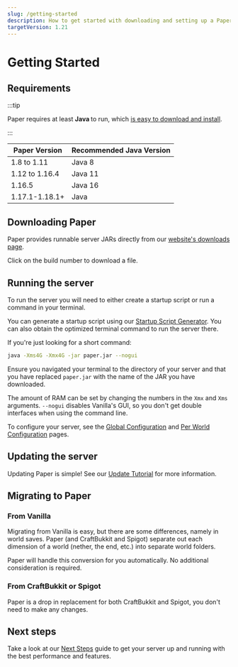```yaml
---
slug: /getting-started
description: How to get started with downloading and setting up a Paper server.
targetVersion: 1.21
---
```


# Getting Started

## Requirements

:::tip

Paper requires at least **Java <Property name="PAPER_JAVA_MIN" />** to run, which [is easy to download and install](/misc/java-install).

:::

| Paper Version  | Recommended Java Version                |
|----------------|-----------------------------------------|
| 1.8 to 1.11    | Java 8                                  |
| 1.12 to 1.16.4 | Java 11                                 |
| 1.16.5         | Java 16                                 |
| 1.17.1-1.18.1+ | Java <Property name="PAPER_JAVA_MIN" /> |

## Downloading Paper

Paper provides runnable server JARs directly from our
[website's downloads page](https://papermc.io/downloads).

Click on the build number to download a file.

## Running the server

To run the server you will need to either create a startup script
or run a command in your terminal.

You can generate a startup script using our [Startup Script Generator](/misc/tools/start-script-gen).
You can also obtain the optimized terminal command to run the server there.

If you're just looking for a short command:
```bash
java -Xms4G -Xmx4G -jar paper.jar --nogui
```
Ensure you navigated your terminal to the directory of your server
and that you have replaced `paper.jar` with the name of the JAR you have downloaded.

The amount of RAM can be set by changing the numbers in the `Xmx` and `Xms` arguments.
`--nogui` disables Vanilla's GUI, so you don't get double interfaces when using the command line.

To configure your server, see the [Global Configuration](../reference/configuration/global-configuration.mdx) and
[Per World Configuration](../reference/configuration/world-configuration.mdx) pages.

## Updating the server

Updating Paper is simple! See our [Update Tutorial](../how-to/update.md) for more information.

## Migrating to Paper

### From Vanilla

Migrating from Vanilla is easy, but there are some differences, namely in world saves. Paper (and
CraftBukkit and Spigot) separate out each dimension of a world (nether, the end, etc.) into separate
world folders.

Paper will handle this conversion for you automatically. No additional consideration is required.

### From CraftBukkit or Spigot

Paper is a drop in replacement for both CraftBukkit and Spigot, you don't need to make any changes.

## Next steps

Take a look at our [Next Steps](/paper/next-steps) guide to get your server up and running with the best performance and
features.
